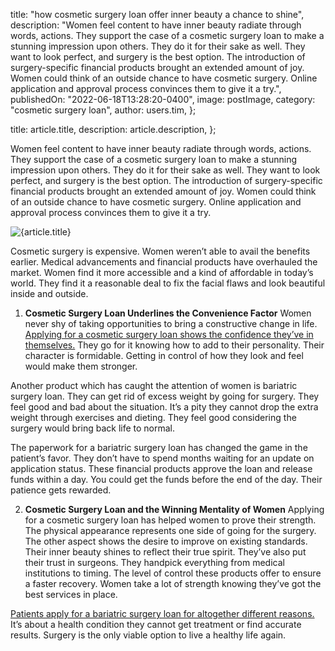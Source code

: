 
  title: "how cosmetic surgery loan offer inner beauty a chance to shine",
  description:
    "Women feel content to have inner beauty radiate through words, actions. They support the case of a cosmetic surgery loan to make a stunning impression upon others. They do it for their sake as well. They want to look perfect, and surgery is the best option. The introduction of surgery-specific financial products brought an extended amount of joy. Women could think of an outside chance to have cosmetic surgery. Online application and approval process convinces them to give it a try.",
  publishedOn: "2022-06-18T13:28:20-0400",
  image: postImage,
  category: "cosmetic surgery loan",
  author: users.tim,
};

  title: article.title,
  description: article.description,
};


Women feel content to have inner beauty radiate through words, actions. They support the case of a cosmetic surgery loan to make a stunning impression upon others. They do it for their sake as well. They want to look perfect, and surgery is the best option. The introduction of surgery-specific financial products brought an extended amount of joy. Women could think of an outside chance to have cosmetic surgery. Online application and approval process convinces them to give it a try.

<Image src={postImage} alt={article.title} />

Cosmetic surgery is expensive. Women weren’t able to avail the benefits earlier. Medical advancements and financial products have overhauled the market. Women find it more accessible and a kind of affordable in today’s world. They find it a reasonable deal to fix the facial flaws and look beautiful inside and outside.

1.  **Cosmetic Surgery Loan Underlines the Convenience Factor**
    Women never shy of taking opportunities to bring a constructive change in life. [Applying for a cosmetic surgery loan shows the confidence they’ve in themselves.](https://totalifestylecredit.weebly.com/blog/cosmetic-surgery-loan-get-a-new-look-and-transform-your-life) They go for it knowing how to add to their personality. Their character is formidable. Getting in control of how they look and feel would make them stronger.

Another product which has caught the attention of women is bariatric surgery loan. They can get rid of excess weight by going for surgery. They feel good and bad about the situation. It’s a pity they cannot drop the extra weight through exercises and dieting. They feel good considering the surgery would bring back life to normal.

The paperwork for a bariatric surgery loan has changed the game in the patient’s favor. They don’t have to spend months waiting for an update on application status. These financial products approve the loan and release funds within a day. You could get the funds before the end of the day. Their patience gets rewarded.

2.  **Cosmetic Surgery Loan and the Winning Mentality of Women**
    Applying for a cosmetic surgery loan has helped women to prove their strength. The physical appearance represents one side of going for the surgery. The other aspect shows the desire to improve on existing standards. Their inner beauty shines to reflect their true spirit. They’ve also put their trust in surgeons. They handpick everything from medical institutions to timing. The level of control these products offer to ensure a faster recovery. Women take a lot of strength knowing they’ve got the best services in place.

[Patients apply for a bariatric surgery loan for altogether different reasons.](https://medical.tlc.com.au/bariatric-surgery/) It’s about a health condition they cannot get treatment or find accurate results. Surgery is the only viable option to live a healthy life again.

